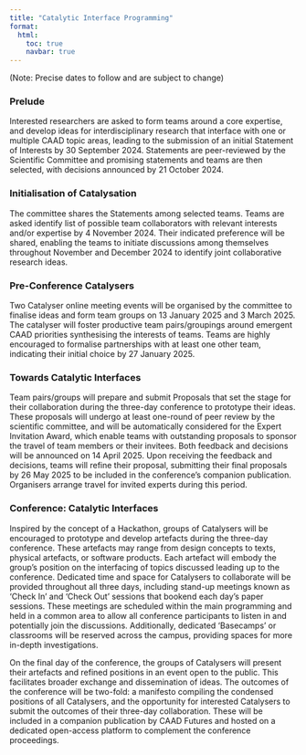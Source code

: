 ```yaml
---
title: "Catalytic Interface Programming"
format:
  html:
    toc: true
    navbar: true
---
```

(Note: Precise dates to follow and are subject to change) 

### Prelude 
Interested researchers are asked to form teams around a core expertise, and develop ideas for interdisciplinary research that interface with one or multiple CAAD topic areas, leading to the submission of an initial Statement of Interests by 30 September 2024. Statements are peer-reviewed by the Scientific Committee and promising statements and teams are then selected, with decisions announced by 21 October 2024. 
 
### Initialisation of Catalysation 
The committee shares the Statements among selected teams. Teams are asked identify list of possible team collaborators with relevant interests and/or expertise by 4 November 2024. Their indicated preference will be shared, enabling the teams to initiate discussions among themselves throughout November and December 2024 to identify joint collaborative research ideas. 
 
### Pre-Conference Catalysers 
Two Catalyser online meeting events will be organised by the committee to finalise ideas and form team groups on 13 January 2025 and 3 March 2025. The catalyser will foster productive team pairs/groupings around emergent CAAD priorities synthesising the interests of teams. Teams are highly encouraged to formalise partnerships with at least one other team, indicating their initial choice by 27 January 2025. 
 
### Towards Catalytic Interfaces 
Team pairs/groups will prepare and submit Proposals that set the stage for their collaboration during the three-day conference to prototype their ideas. These proposals will undergo at least one-round of peer review by the scientific committee, and will be automatically considered for the Expert Invitation Award, which enable teams with outstanding proposals to sponsor the travel of team members or their invitees. Both feedback and decisions will be announced on 14 April 2025. Upon receiving the feedback and decisions, teams will refine their proposal, submitting their final proposals by 26 May 2025 to be included in the conference’s companion publication. Organisers arrange travel for invited experts during this period. 
 
### Conference: Catalytic Interfaces 
Inspired by the concept of a Hackathon, groups of Catalysers will be encouraged to prototype and develop artefacts during the three-day conference. These artefacts may range from design concepts to texts, physical artefacts, or software products. Each artefact will embody the group’s position on the interfacing of topics discussed leading up to the conference. Dedicated time and space for Catalysers to collaborate will be provided throughout all three days, including stand-up meetings known as ‘Check In’ and ‘Check Out’ sessions that bookend each day’s paper sessions. These meetings are scheduled within the main programming and held in a common area to allow all conference participants to listen in and potentially join the discussions. Additionally, dedicated ‘Basecamps’ or classrooms will be reserved across the campus, providing spaces for more in-depth investigations. 
 
On the final day of the conference, the groups of Catalysers will present their artefacts and refined positions in an event open to the public. This facilitates broader exchange and dissemination of ideas. The outcomes of the conference will be two-fold: a manifesto compiling the condensed positions of all Catalysers, and the opportunity for interested Catalysers to submit the outcomes of their three-day collaboration. These will be included in a companion publication by CAAD Futures and hosted on a dedicated open-access platform to complement the conference proceedings. 